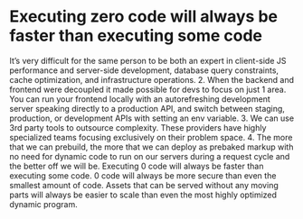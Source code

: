 
# Executing zero code will always be faster than executing some code

<Split>
  <ZeroCode />
</Split>

<Notes>
It’s very difficult for the same person to be both an expert in
client-side JS performance and server-side development, database
query constraints, cache optimization, and infrastructure 
operations. 2. When the backend and frontend were
decoupled it made possible for devs to focus on just 1 area.
You can run your frontend locally with an autorefreshing development
server speaking directly to a production API, and switch
between staging, production, or development APIs with setting
an env variable. 3. We can use 3rd party tools to outsource
complexity. These providers have highly specialized teams focusing 
exclusively on their problem space. 4. The more that we can prebuild,
the more that we can deploy as prebaked markup with no need for 
dynamic code to run on our servers during a request cycle and the
better off we will be. Executing 0 code will always be faster
than executing some code. 0 code will always be more secure than 
even the smallest amount of code. Assets that can be served without
any moving parts will always be easier to scale than even the most
highly optimized dynamic program.
</Notes>
